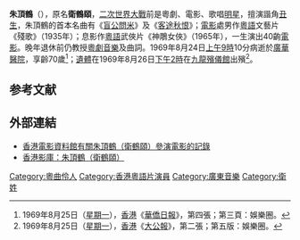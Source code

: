 '''朱頂鶴'''（{{bd|1899年||1969年|8月24日|}}），原名'''衛鶴頤'''，[[二次世界大戰|二次世界大戰]]前是粵劇、電影、歌唱[[明星|明星]]，擅演諧角[[丑生|丑生]]，朱頂鶴的首本名曲有《[[盲公問米|盲公問米]]》及《[[客途秋恨|客途秋恨]]》；[[電影|電影]]處男作[[粵語|粵語]]文藝片《殘歌》（1935年）；息影作[[粵語|粵語]]武俠片《神鵰女俠》（1965年），一生演出40齣[[電影|電影]]。晚年退休前仍教授[[粵劇|粵劇]][[音樂|音樂]]及曲詞。1969年8月24日[[上午|上午]][[9時|9時]]10分病逝於[[廣華醫院|廣華醫院]]，享齡70歲<ref>1969年8月25日（[[星期一|星期一]]），[[香港|香港]]《[[華僑日報|華僑日報]]》，第四張；第三頁：娛樂圈。</ref>；[[遺體|遺體]]在1969年8月26日[[下午|下午]][[2時|2時]]在[[九龍殯儀館|九龍殯儀館]]出殯<ref> 1969年8月25日（[[星期一|星期一]]），[[香港|香港]]《[[大公報|大公報]]》，第二張；第五版：娛樂圈。</ref>。

==参考文献==
<div class="references-small">
<references />
</div>

==外部連結==
* [http://ipac.hkfa.lcsd.gov.hk/ipac20/ipac.jsp?session=W29162TC99716.242&profile=hkfa&uri=link=3100036@!895@!3100024@!3100036&aspect=basic_search&menu=search&ri=5&source=192.168.110.61@!horizon&term=%E6%9C%B1%E9%A0%82%E9%B6%B4%2C+%3F-1969%2F8%2F24%2C&index=NAMEBRP 香港電影資料館有關朱頂鶴（衛鶴頤）參演電影的記錄]{{Dead link|date=2018年6月 |bot=InternetArchiveBot |fix-attempted=no }}
* [http://hkmdb.com/db/people/view.mhtml?id=402&display_set=big5 香港影庫：朱頂鶴（衛鶴頤）] {{Wayback|url=http://hkmdb.com/db/people/view.mhtml?id=402&display_set=big5 |date=20200922060716 }}

[[Category:粵曲伶人|Category:粵曲伶人]]
[[Category:香港粵語片演員|Category:香港粵語片演員]]
[[Category:廣東音樂|Category:廣東音樂]]
[[Category:衛姓|Category:衛姓]]